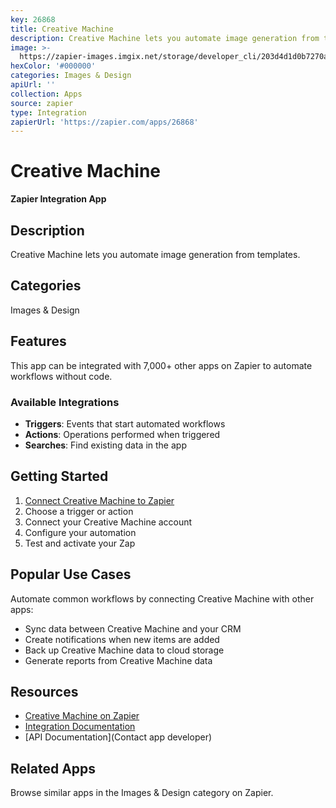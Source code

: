 ```yaml
---
key: 26868
title: Creative Machine
description: Creative Machine lets you automate image generation from templates.
image: >-
  https://zapier-images.imgix.net/storage/developer_cli/203d4d1d0b7270acc1764e80fe7ebc1d.png?auto=format%2Ccompress&ixlib=python-3.0.0&q=50
hexColor: '#000000'
categories: Images & Design
apiUrl: ''
collection: Apps
source: zapier
type: Integration
zapierUrl: 'https://zapier.com/apps/26868'
---
```

# Creative Machine

**Zapier Integration App**

## Description

Creative Machine lets you automate image generation from templates.

## Categories

Images & Design

## Features

This app can be integrated with 7,000+ other apps on Zapier to automate workflows without code.

### Available Integrations

- **Triggers**: Events that start automated workflows
- **Actions**: Operations performed when triggered
- **Searches**: Find existing data in the app

## Getting Started

1. [Connect Creative Machine to Zapier](https://zapier.com/apps/26868)
2. Choose a trigger or action
3. Connect your Creative Machine account
4. Configure your automation
5. Test and activate your Zap

## Popular Use Cases

Automate common workflows by connecting Creative Machine with other apps:

- Sync data between Creative Machine and your CRM
- Create notifications when new items are added
- Back up Creative Machine data to cloud storage
- Generate reports from Creative Machine data

## Resources

- [Creative Machine on Zapier](https://zapier.com/apps/26868)
- [Integration Documentation](https://zapier.com/apps/26868/integrations)
- [API Documentation](Contact app developer)

## Related Apps

Browse similar apps in the Images & Design category on Zapier.
